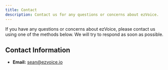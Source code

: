 ```yaml
---
title: Contact
description: Contact us for any questions or concerns about ezVoice.
---
```


If you have any questions or concerns about ezVoice, please contact us using one of the methods below. We will try to respond as soon as possible.

## Contact Information

- **Email:** [sean@ezvoice.io](mailto:seanlawton3@gmail.com)
